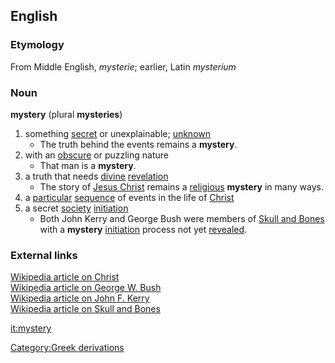 ==English==
=== Etymology ===
From Middle English, ''mysterie''; earlier, Latin ''mysterium''
=== Noun ===
'''mystery''' (plural '''mysteries''')
# something [[secret]] or unexplainable; [[unknown]]
#*The truth behind the events remains a '''mystery'''.
# with an [[obscure]] or puzzling nature
#*That man is a '''mystery'''.
# a truth that needs [[divine]] [[revelation]]
#*The story of [[Jesus Christ]] remains a [[religious]] '''mystery''' in many ways.
# a [[particular]] [[sequence]] of events in the life of [[Jesus|Christ]]
# a secret [[society]] [[initiation]]
#* Both John Kerry and George Bush were members of [[:w:Skull and Bones|Skull and Bones]] with a '''mystery''' [[initiation]] process not yet [[revealed]].

=== External links ===
[[:w:Christ|Wikipedia article on Christ]]<br>
[[:w:George W. Bush|Wikipedia article on George W. Bush]]<br>
[[:w:John Kerry|Wikipedia article on John F. Kerry]]<br>
[[:w:Skull and Bones|Wikipedia article on Skull and Bones]]

[[it:mystery]]
[[Category:Greek derivations]]